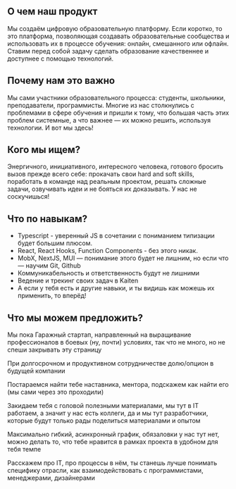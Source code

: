 ## О чем наш продукт

Мы создаём цифровую образовательную платформу.
Если коротко, то это платформа, позволяющая создавать образовательные сообщества и использовать их в процессе обучения: онлайн, смешанного или офлайн.
Ставим перед собой задачу сделать образование качественнее и доступнее с помощью технологий.

## Почему нам это важно

Мы сами участники образовательного процесса: студенты, школьники, преподаватели, программисты.
Многие из нас столкнулись с проблемами в сфере обучения и пришли к тому, что большая часть этих проблем системные, а что важнее — их можно решить, используя технологии.
И вот мы здесь!

## Кого мы ищем?

Энергичного, инициативного, интересного человека, готового бросить вызов прежде всего себе: прокачать свои hard and soft skills, поработать в команде над реальным проектом, решать сложные задачи, озвучивать идеи и не бояться их доказывать.
У нас не соскучишься!

## Что по навыкам?
- Typescript - уверенный JS в сочетании с пониманием типизации будет большим плюсом.
- React, React Hooks, Function Components - без этого никак.
- MobX, NextJS, MUI — понимание этого будет не лишним, но если что — научим
Git, Github
- Коммуникабельность и ответственность будут не лишними
- Ведение и трекинг своих задач в Kaiten
- А если у тебя есть и другие навыки, и ты видишь как можешь их применить, то вперёд!

## Что мы можем предложить?

Мы пока Гаражный стартап, направленный на выращивание профессионалов в боевых (ну, почти) условиях, так что не много, но не спеши закрывать эту страницу

При долгосрочном и продуктивном сотрудничестве долю/опцион в будущей компании

Постараемся найти тебе наставника, ментора, подскажем как найти его (мы сами через это проходили)

Закидаем тебя с головой полезными материалами, мы тут в IT работаем, а значит у нас есть коллеги, да и мы тут разработчики, которые будут только рады поделиться материалами и опытом

Максимально гибкий, асинхронный график, обязаловки у нас тут нет, можно делать то, что тебе нравится в рамках проекта в удобном для тебя темпе

Расскажем про IT, про процессы в нём, ты станешь лучше понимать специфику отрасли, как взаимодействовать с программистами, менеджерами, дизайнерами
